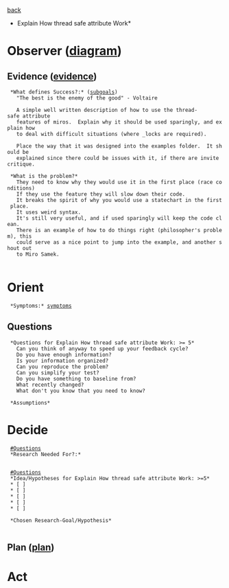 [[subgoals.thread_safe_attributes|back]]
*Explain How thread safe attribute Work*
= Observer ([[local:C:/Vim8.1/.vim/ooda.pdf|diagram]]) = 
== Evidence ([[evidence.Explain_how_the_thing_works|evidence]]) ==

  *What defines Success?:* ([[subgoals.Explain_how_the_thing_works|subgoals]])
    "The best is the enemy of the good" - Voltaire
    
    A simple well written description of how to use the thread-safe attribute
    features of miros.  Explain why it should be used sparingly, and explain how
    to deal with difficult situations (where _locks are required).
    
    Place the way that it was designed into the examples folder.  It should be
    explained since there could be issues with it, if there are invite critique.

  *What is the problem?*
    They need to know why they would use it in the first place (race conditions)
    If they use the feature they will slow down their code.
    It breaks the spirit of why you would use a statechart in the first place.
    It uses weird syntax.
    It's still very useful, and if used sparingly will keep the code clean.
    There is an example of how to do things right (philosopher's problem), this
    could serve as a nice point to jump into the example, and another shout out
    to Miro Samek.
  
= Orient =
  *Symptoms:* [[symptoms.Explain_how_the_thing_works|symptoms]]

== Questions ==
  *Questions for Explain How thread safe attribute Work: >= 5*
    Can you think of anyway to speed up your feedback cycle?
    Do you have enough information?
    Is your information organized?
    Can you reproduce the problem?
    Can you simplify your test?
    Do you have something to baseline from?
    What recently changed?
    What don't you know that you need to know?
  
  *Assumptions*

= Decide =
  [[#Questions]]
  *Research Needed For?:*
    

  [[#Questions]]
  *Idea/Hypotheses for Explain How thread safe attribute Work: >=5*
  * [ ] 
  * [ ] 
  * [ ] 
  * [ ] 
  * [ ] 

  *Chosen Research-Goal/Hypothesis*
    

== Plan ([[plan.Explain_how_the_thing_works|plan]]) ==

= Act =
  

